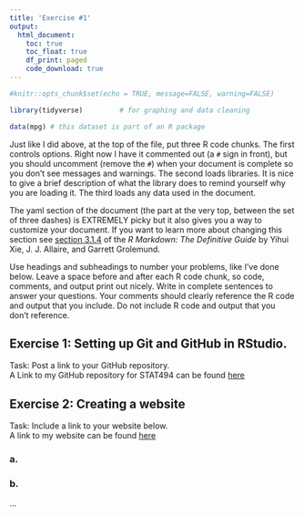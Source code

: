 ```yaml
---
title: 'Exercise #1'
output: 
  html_document:
    toc: true
    toc_float: true
    df_print: paged
    code_download: true
---
```


```r
#knitr::opts_chunk$set(echo = TRUE, message=FALSE, warning=FALSE)
```

```r
library(tidyverse)         # for graphing and data cleaning
```

```r
data(mpg) # this dataset is part of an R package
```

Just like I did above, at the top of the file, put three R code chunks. The first controls options. Right now I have it commented out (a `#` sign in front), but you should uncomment (remove the `#`) when your document is complete so you don't see messages and warnings. The second loads libraries. It is nice to give a brief description of what the library does to remind yourself why you are loading it. The third loads any data used in the document.

The yaml section of the document (the part at the very top, between the set of three dashes) is EXTREMELY picky but it also gives you a way to customize your document. If you want to learn more about changing this section see [section 3.1.4](https://bookdown.org/yihui/rmarkdown/html-document.html#appearance-and-style) of the *R Markdown: The Definitive Guide* by Yihui Xie, J. J. Allaire, and Garrett Grolemund.

Use headings and subheadings to number your problems, like I've done below.  Leave a space before and after each R code chunk, so code, comments, and output print out nicely. Write in complete sentences to answer your questions. Your comments should clearly reference the R code and output that you include. Do not include R code and output that you don't reference.

## Exercise 1: Setting up Git and GitHub in RStudio.

Task: Post a link to your GitHub repository.   <br>
A Link to my GitHub repository for STAT494 can be found <a href = "https://github.com/EmmanuelUgo/stat494"> here </a> 


## Exercise 2: Creating a website

Task: Include a link to your website below. <br> 
A link to my website can be found <a href = "" > here </a>
 
### a. 

### b. 

...
